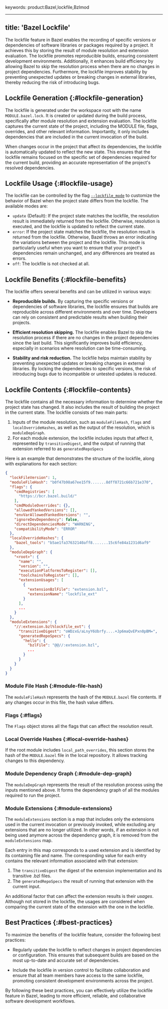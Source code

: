 keywords: product:Bazel,lockfile,Bzlmod

---
title: 'Bazel Lockfile'
---

The lockfile feature in Bazel enables the recording of specific versions or
dependencies of software libraries or packages required by a project. It
achieves this by storing the result of module resolution and extension
evaluation. The lockfile promotes reproducible builds, ensuring consistent
development environments. Additionally, it enhances build efficiency by allowing
Bazel to skip the resolution process when there are no changes in project
dependencies. Furthermore, the lockfile improves stability by preventing
unexpected updates or breaking changes in external libraries, thereby reducing
the risk of introducing bugs.

## Lockfile Generation {:#lockfile-generation}

The lockfile is generated under the workspace root with the name
`MODULE.bazel.lock`. It is created or updated during the build process,
specifically after module resolution and extension evaluation. The lockfile
captures the current state of the project, including the MODULE file, flags,
overrides, and other relevant information. Importantly, it only includes
dependencies that are included in the current invocation of the build.

When changes occur in the project that affect its dependencies, the lockfile is
automatically updated to reflect the new state. This ensures that the lockfile
remains focused on the specific set of dependencies required for the current
build, providing an accurate representation of the project's resolved
dependencies.

## Lockfile Usage {:#lockfile-usage}

The lockfile can be controlled by the flag
[`--lockfile_mode`](/versions/6.3.0/reference/command-line-reference#flag--lockfile_mode) to
customize the behavior of Bazel when the project state differs from the
lockfile. The available modes are:

*   `update` (Default): If the project state matches the lockfile, the
    resolution result is immediately returned from the lockfile. Otherwise,
    resolution is executed, and the lockfile is updated to reflect the current
    state.
*   `error`: If the project state matches the lockfile, the resolution result is
    returned from the lockfile. Otherwise, Bazel throws an error indicating the
    variations between the project and the lockfile. This mode is particularly
    useful when you want to ensure that your project's dependencies remain
    unchanged, and any differences are treated as errors.
*   `off`: The lockfile is not checked at all.

## Lockfile Benefits {:#lockfile-benefits}

The lockfile offers several benefits and can be utilized in various ways:

-   **Reproducible builds.** By capturing the specific versions or dependencies
    of software libraries, the lockfile ensures that builds are reproducible
    across different environments and over time. Developers can rely on
    consistent and predictable results when building their projects.

-   **Efficient resolution skipping.** The lockfile enables Bazel to skip the
    resolution process if there are no changes in the project dependencies since
    the last build. This significantly improves build efficiency, especially in
    scenarios where resolution can be time-consuming.

-   **Stability and risk reduction.** The lockfile helps maintain stability by
    preventing unexpected updates or breaking changes in external libraries. By
    locking the dependencies to specific versions, the risk of introducing bugs
    due to incompatible or untested updates is reduced.

## Lockfile Contents {:#lockfile-contents}

The lockfile contains all the necessary information to determine whether the
project state has changed. It also includes the result of building the project
in the current state. The lockfile consists of two main parts:

1.  Inputs of the module resolution, such as `moduleFileHash`, `flags` and
    `localOverrideHashes`, as well as the output of the resolution, which is
    `moduleDepGraph`.
2.  For each module extension, the lockfile includes inputs that affect it,
    represented by `transitiveDigest`, and the output of running that extension
    referred to as `generatedRepoSpecs`

Here is an example that demonstrates the structure of the lockfile, along with
explanations for each section:

```json
{
  "lockFileVersion": 1,
  "moduleFileHash": "b0f47b98a67ee15f9.......8dff8721c66b721e370",
  "flags": {
    "cmdRegistries": [
      "https://bcr.bazel.build/"
    ],
    "cmdModuleOverrides": {},
    "allowedYankedVersions": [],
    "envVarAllowedYankedVersions": "",
    "ignoreDevDependency": false,
    "directDependenciesMode": "WARNING",
    "compatibilityMode": "ERROR"
  },
  "localOverrideHashes": {
    "bazel_tools": "b5ae1fa37632140aff8.......15c6fe84a1231d6af9"
  },
  "moduleDepGraph": {
    "<root>": {
      "name": "",
      "version": "",
      "executionPlatformsToRegister": [],
      "toolchainsToRegister": [],
      "extensionUsages": [
        {
          "extensionBzlFile": "extension.bzl",
          "extensionName": "lockfile_ext"
        }
      ],
      ...
    }
  },
  "moduleExtensions": {
    "//:extension.bzl%lockfile_ext": {
      "transitiveDigest": "oWDzxG/aLnyY6Ubrfy....+Jp6maQvEPxn0pBM=",
      "generatedRepoSpecs": {
        "hello": {
          "bzlFile": "@@//:extension.bzl",
          ...
        }
      }
    }
  }
}
```

### Module File Hash {:#module-file-hash}

The `moduleFileHash` represents the hash of the `MODULE.bazel` file contents. If
any changes occur in this file, the hash value differs.

### Flags {:#flags}

The `Flags` object stores all the flags that can affect the resolution result.

### Local Override Hashes {:#local-override-hashes}

If the root module includes `local_path_overrides`, this section stores the hash
of the `MODULE.bazel` file in the local repository. It allows tracking changes
to this dependency.

### Module Dependency Graph {:#module-dep-graph}

The `moduleDepGraph` represents the result of the resolution process using the
inputs mentioned above. It forms the dependency graph of all the modules
required to run the project.

### Module Extensions {:#module-extensions}

The `moduleExtensions` section is a map that includes only the extensions used
in the current invocation or previously invoked, while excluding any extensions
that are no longer utilized. In other words, if an extension is not being used
anymore across the dependency graph, it is removed from the `moduleExtensions`
map.

Each entry in this map corresponds to a used extension and is identified by its
containing file and name. The corresponding value for each entry contains the
relevant information associated with that extension:

1.  The `transitiveDigest` the digest of the extension implementation and its
    transitive .bzl files.
2.  The `generatedRepoSpecs` the result of running that extension with the
    current input.

An additional factor that can affect the extension results is their _usages_.
Although not stored in the lockfile, the usages are considered when comparing
the current state of the extension with the one in the lockfile.

## Best Practices {:#best-practices}

To maximize the benefits of the lockfile feature, consider the following best
practices:

*   Regularly update the lockfile to reflect changes in project dependencies or
    configuration. This ensures that subsequent builds are based on the most
    up-to-date and accurate set of dependencies.

*   Include the lockfile in version control to facilitate collaboration and
    ensure that all team members have access to the same lockfile, promoting
    consistent development environments across the project.

By following these best practices, you can effectively utilize the lockfile
feature in Bazel, leading to more efficient, reliable, and collaborative
software development workflows.